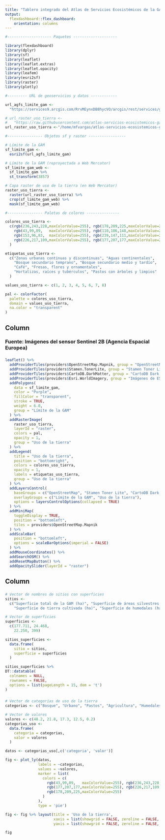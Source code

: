 ```yaml
---
title: "Tablero integrado del Atlas de Servicios Ecosistémicos de la GAM"
output: 
  flexdashboard::flex_dashboard:
    orientation: columns
---
```


```r
#-------------------- Paquetes --------------------

library(flexdashboard)
library(dplyr)
library(sf)
library(leaflet)
library(leaflet.extras)
library(leaflet.opacity)
library(leafem)
library(esri2sf)
library(raster)
library(plotly)

#--------- URL de geoservicios y datos ------------

url_agfs_limite_gam <-
  "https://services9.arcgis.com/RrvMEynxDB8hycVO/arcgis/rest/services/gam_limite_gam/FeatureServer/0"

# url_raster_uso_tierra <-
#   "https://raw.githubusercontent.com/atlas-servicios-ecosistemicos-gam/datos-uso-tierra/master/gam/USO_COBERTURA_GAM_WEB.tif"
url_raster_uso_tierra <-"/home/mfvargas/atlas-servicios-ecosistemicos-gam/datos/USO_COBERTURA_GAM_WEB.tif"

#---------------- Objetos sf y raster -----------------

# Límite de la GAM
sf_limite_gam <- 
  esri2sf(url_agfs_limite_gam)

# Límite de la GAM (reproyectada a Web Mercator)
sf_limite_gam_web <- 
  sf_limite_gam %>%
  st_transform(3857)

# Capa raster de uso de la tierra (en Web Mercator)
raster_uso_tierra <-
  raster(url_raster_uso_tierra) %>%
  crop(sf_limite_gam_web) %>%
  mask(sf_limite_gam_web)

#---------------- Paletas de colores ---------------

colores_uso_tierra <- 
  c(rgb(236,243,228,maxColorValue=255), rgb(178,209,225,maxColorValue=255), 
    rgb(43,99,89,   maxColorValue=255), rgb(110,186,148,maxColorValue=255),
    rgb(153,96,83,  maxColorValue=255), rgb(239,147,111,maxColorValue=255),
    rgb(226,217,109,maxColorValue=255), rgb(177,207,177,maxColorValue=255)
  )

etiquetas_uso_tierra <- 
  c("Zonas urbanas continuas y discontinuas", "Aguas continentales", 
    "Bosque secundario temprano", "Bosque secundario medio y tardío",
    "Café", "Fresas, flores y ornamentales", 
    "Hortalizas, raíces y tubérculos", "Pastos con árboles y limpios"
  )

values_uso_tierra <- c(1, 2, 3, 4, 5, 6, 7, 8)

pal <- colorFactor(
  palette = colores_uso_tierra, 
  domain = values_uso_tierra,
  na.color = "transparent"
)

```

Column {data-width=500}
-----------------------------------------------------------------------

### **Fuente: Imágenes del sensor Sentinel 2B (Agencia Espacial Europea)** {data-height=10}

### {data-height=990}
```r

leaflet() %>%
  addProviderTiles(providers$OpenStreetMap.Mapnik, group = "OpenStreetMap") %>%
  addProviderTiles(providers$Stamen.TonerLite, group = "Stamen Toner Lite") %>%
  addProviderTiles(providers$CartoDB.DarkMatter, group = "CartoDB Dark Matter") %>%
  addProviderTiles(providers$Esri.WorldImagery, group = "Imágenes de ESRI") %>%
  addPolygons(
    data = sf_limite_gam,
    color = "Purple",
    fillColor = "transparent",
    stroke = TRUE,
    weight = 6.0,
    group = "Límite de la GAM"
  ) %>%
  addRasterImage(
    raster_uso_tierra, 
    layerId = "raster",
    colors = pal, 
    opacity = 1,
    group = "Uso de la tierra"
  ) %>%
  addLegend(
    title = "Uso de la tierra", 
    position = "bottomright",
    colors = colores_uso_tierra, 
    opacity = 1,
    labels = etiquetas_uso_tierra,
    group = "Uso de la tierra"
  ) %>%
  addLayersControl(
    baseGroups = c("OpenStreetMap", "Stamen Toner Lite", "CartoDB Dark Matter", "Imágenes de ESRI"),
    overlayGroups = c("Límite de la GAM", "Uso de la tierra"),
    options = layersControlOptions(collapsed = TRUE)    
  ) %>%  
  addMiniMap(
    toggleDisplay = TRUE,
    position = "bottomleft",
    tiles = providers$OpenStreetMap.Mapnik
  ) %>%
  addScaleBar(
    position = "bottomleft",
    options = scaleBarOptions(imperial = FALSE)
  ) %>%
  addMouseCoordinates() %>%
  addSearchOSM() %>%
  addResetMapButton() %>%
  addOpacitySlider(layerId = "raster")

```

Column {data-width=300}
-----------------------------------------------------------------------

### {data-height=300}
```r

# Vector de nombres de sitios con superficies
sitios <- 
  c("Superficie total de la GAM (ha)", "Superficie de áreas silvestres protegidas (ASP) (ha)", 
    "Superficie de tierra cultivada (ha)", "Superficie de humedales (ha)")

# Vector de superficies
superficies <- 
  c(177.711, 24.468, 
    22.250, 399)

sitios_superficies <- 
  data.frame(
    sitio = sitios, 
    superficie = superficies
  )

sitios_superficies %>%
DT::datatable(
  colnames = NULL,
  rownames = FALSE,
  options = list(pageLength = 15, dom = 't')
)
```

### {data-height=700}
```r

# Vector de categorias de uso de la tierra
categorias <- c("Bosque", "Urbano", "Pastos", "Agricultura", "Humedales")

# Vector de valores
valores <- c(48.2, 21.8, 17.3, 12.5, 0.2)
categorias_uso <- 
  data.frame(
    categoria = categorias, 
    valor = valores
  )

datos <- categorias_uso[,c('categoria', 'valor')]

fig <- plot_ly(datos, 
               labels = ~categorias, 
               values = ~valores, 
               marker = list(
                 colors = c(
                   rgb(43,99,89,   maxColorValue=255), rgb(236,243,228,maxColorValue=255),
                   rgb(177,207,177,maxColorValue=255), rgb(226,217,109,maxColorValue=255),
                   rgb(178,209,225,maxColorValue=255)
                 )
               ),
               type = 'pie')

fig <- fig %>% layout(title = 'Uso de la tierra',
                      xaxis = list(showgrid = FALSE, zeroline = FALSE, showticklabels = FALSE),
                      yaxis = list(showgrid = FALSE, zeroline = FALSE, showticklabels = FALSE))

fig
```


